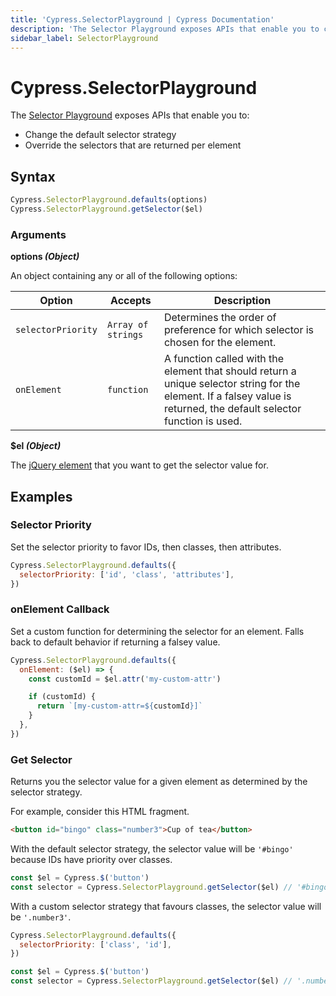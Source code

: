 ```yaml
---
title: 'Cypress.SelectorPlayground | Cypress Documentation'
description: 'The Selector Playground exposes APIs that enable you to change the default selector strategy and override the selectors that are returned per element.'
sidebar_label: SelectorPlayground
---
```


<ProductHeading product="app" />

# Cypress.SelectorPlayground

The [Selector Playground](/app/core-concepts/open-mode#Selector-Playground)
exposes APIs that enable you to:

- Change the default selector strategy
- Override the selectors that are returned per element

## Syntax

```javascript
Cypress.SelectorPlayground.defaults(options)
Cypress.SelectorPlayground.getSelector($el)
```

### Arguments

<Icon name="angle-right" /> **options _(Object)_**

An object containing any or all of the following options:

| Option             | Accepts            | Description                                                                                                                                                           |
| ------------------ | ------------------ | --------------------------------------------------------------------------------------------------------------------------------------------------------------------- |
| `selectorPriority` | `Array of strings` | Determines the order of preference for which selector is chosen for the element.                                                                                      |
| `onElement`        | `function`         | A function called with the element that should return a unique selector string for the element. If a falsey value is returned, the default selector function is used. |

<DefaultSelectorPriority />

<Icon name="angle-right" /> **$el _(Object)_**

The [jQuery element](http://api.jquery.com/Types/#jQuery) that you want to get
the selector value for.

## Examples

### Selector Priority

Set the selector priority to favor IDs, then classes, then attributes.

```javascript
Cypress.SelectorPlayground.defaults({
  selectorPriority: ['id', 'class', 'attributes'],
})
```

### onElement Callback

Set a custom function for determining the selector for an element. Falls back to
default behavior if returning a falsey value.

```javascript
Cypress.SelectorPlayground.defaults({
  onElement: ($el) => {
    const customId = $el.attr('my-custom-attr')

    if (customId) {
      return `[my-custom-attr=${customId}]`
    }
  },
})
```

### Get Selector

Returns you the selector value for a given element as determined by the selector
strategy.

For example, consider this HTML fragment.

```html
<button id="bingo" class="number3">Cup of tea</button>
```

With the default selector strategy, the selector value will be `'#bingo'`
because IDs have priority over classes.

```js
const $el = Cypress.$('button')
const selector = Cypress.SelectorPlayground.getSelector($el) // '#bingo'
```

With a custom selector strategy that favours classes, the selector value will be
`'.number3'`.

```js
Cypress.SelectorPlayground.defaults({
  selectorPriority: ['class', 'id'],
})

const $el = Cypress.$('button')
const selector = Cypress.SelectorPlayground.getSelector($el) // '.number3'
```
